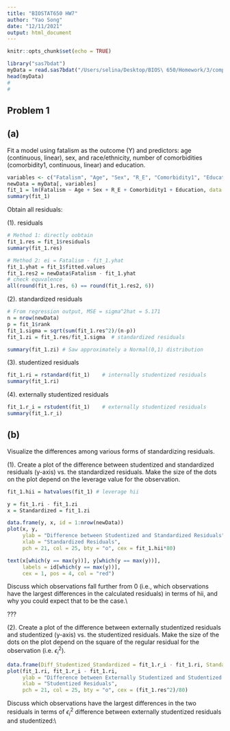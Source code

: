 ```yaml
---
title: "BIOSTAT650 HW7"
author: "Yao Song"
date: "12/11/2021"
output: html_document
---
```


```r
knitr::opts_chunk$set(echo = TRUE)
```

```r
library("sas7bdat")
myData = read.sas7bdat("/Users/selina/Desktop/BIOS\ 650/Homework/3/completedata.sas7bdat")
head(myData)
#
#
```

## Problem 1 

## (a)
Fit a model using fatalism as the outcome (Y) and predictors: age (continuous, linear), sex, and race/ethnicity, number of comorbidities (comorbidity1, continuous, linear) and education.
```r
variables <- c("Fatalism", "Age", "Sex", "R_E", "Comorbidity1", "Education")
newData = myData[, variables]
fit_1 = lm(Fatalism ~ Age + Sex + R_E + Comorbidity1 + Education, data = newData)
summary(fit_1)
```


Obtain all residuals:

(1). residuals

```r
# Method 1: directly oobtain 
fit_1.res = fit_1$residuals  
summary(fit_1.res)

# Method 2: ei = Fatalism - fit_1.yhat
fit_1.yhat = fit_1$fitted.values
fit_1.res2 = newData$Fatalism - fit_1.yhat
# check equvalence
all(round(fit_1.res, 6) == round(fit_1.res2, 6))
```

(2). standardized residuals 

```r
# From regression output, MSE = sigma^2hat = 5.171
n = nrow(newData)
p = fit_1$rank
fit_1.sigma = sqrt(sum(fit_1.res^2)/(n-p))
fit_1.zi = fit_1.res/fit_1.sigma  # standardized residuals
```
```r
summary(fit_1.zi) # Saw approximately a Normal(0,1) distribution
```

(3). studentized residuals

```r
fit_1.ri = rstandard(fit_1)    # internally studentized residuals
summary(fit_1.ri)
```

(4). externally studentized residuals

```r
fit_1.r_i = rstudent(fit_1)    # externally studentized residuals 
summary(fit_1.r_i)
```


## (b)
Visualize the differences among various forms of standardizing residuals.

(1). Create a plot of the difference between studentized and standardized residuals (y-axis) vs. the standardized residuals. Make the size of the dots on the plot depend on the leverage value for the observation. 
```r
fit_1.hii = hatvalues(fit_1) # leverage hii

y = fit_1.ri - fit_1.zi
x = Standardized = fit_1.zi

data.frame(y, x, id = 1:nrow(newData))
plot(x, y,
     ylab = "Difference between Studentized and Standardized Residuals", 
     xlab = "Standardized Residuals",
     pch = 21, col = 25, bty = "o", cex = fit_1.hii*80)

text(x[which(y == max(y))], y[which(y == max(y))],
     labels = id[which(y == max(y))],
     cex = 1, pos = 4, col = "red")
```
Discuss which observations fall further from 0 (i.e., which observations have the largest differences in the calculated residuals) in terms of hii, and why you could expect that to be the case.\\



???



(2). Create a plot of the difference between externally studentized residuals and studentized (y-axis) vs. the studentized residuals. Make the size of the dots on the plot depend on the square of the regular residual for the observation (i.e. $\epsilon_{i}^2$). 

```r
data.frame(Diff_Studentized_Standardized = fit_1.r_i - fit_1.ri, Standardized = fit_1.ri)
plot(fit_1.ri, fit_1.r_i - fit_1.ri, 
     ylab = "Difference between Externally Studentized and Studentized Residuals", 
     xlab = "Studentized Residuals",
     pch = 21, col = 25, bty = "o", cex = (fit_1.res^2)/80)
```
Discuss which observations have the largest differences in the two residuals in terms of $\epsilon_{i}^2$ difference between externally studentized residuals and studentized:\\


```r

```

```r

```
```r

```

```r

```

```r

```

```r

```

```r

```

```r

```

```r

```

```r

```

```r

```

```r

```

```r

```

```r

```


